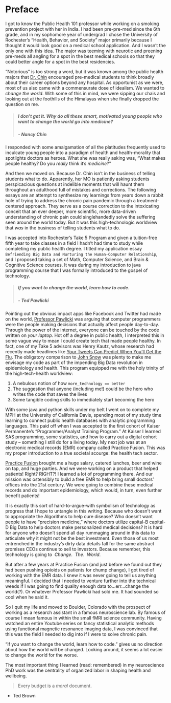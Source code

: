 # Preface {.unnumbered}

I got to know the Public Health 101 professor while working on a smoking prevention project with her in India. I had been pre-pre-med since the 6th grade, and in my sophomore year of undergrad I chose the University of Rochester's "Health, Behavior, and Society" major primarily because I thought it would look good on a medical school application. And I wasn't the only one with this idea. The major was teeming with neurotic and preening pre-meds all angling for a spot in the best medical schools so that they could better angle for a spot in the best residencies.

"Notorious" is too strong a word, but it was known among the public health majors that [Dr. Chin](https://www.urmc.rochester.edu/people/20378400-nancy-chin) encouraged pre-medical students to think broadly about their career options beyond any hospital. As opportunist as we were, most of us also came with a commensurate dose of idealism. We wanted to *change the world*. With some of this in mind, we were sipping our chais and looking out at the foothills of the Himalayas when she finally dropped the question on me.

> ##### I don't get it. Why do all these smart, motivated young people who want to change the world go into *medicine*? 
>
> ##### - Nancy Chin {.quote-attribution}

I responded with some amalgamation of all the platitudes frequently used to inculcate young people into a paradigm of health and health-morality that spotlights doctors as heroes. What she was really asking was, "What makes people healthy? Do you *really* think it's *medicine*?"

And then we moved on. Because Dr. Chin isn't in the business of telling students what to do. Apparently, her MO is patiently asking students perspicacious questions at indelible moments that will haunt them throughout an adulthood full of mistakes and corrections. The following essays are an attempt to synthesize my learnings from years down a rabbit hole of trying to address the chronic pain pandemic through a treatment-centered approach. They serve as a course correction to the intoxicating conceit that an ever deeper, more scientific, more data-driven understanding of chronic pain could singlehandedly solve the suffering seen around the world today. But it was this high-technologic worldview that *was* in the business of telling students what to do.

I was accepted into Rochester's Take 5 Program and given a tuition-free fifth year to take classes in a field I hadn't had time to study while completing my public health degree. I titled my application essay `Befriending Big Data and Nurturing the Human-Computer Relationship`, and I proposed taking a set of Math, Computer Science, and Brain & Cognitive Science courses. It was during my introduction to java programming course that I was formally introduced to the gospel of technology. 

> ##### If you want to change the world, learn how to code.
>
>#####  - Ted Pawlicki {.quote-attribution}

Pointing out the obvious impact apps like Facebook and Twitter had made on the world, [Professor Pawlicki](https://www.washingtonpost.com/news/grade-point/wp/2016/11/15/professor-offered-to-send-trump-protesters-to-canada-if-they-promise-never-to-come-back/) was arguing that computer programmers were the people making decisions that actually affect people day-to-day. Through the power of the internet, everyone can be touched by the code written on *your laptop*. Hot off a degree in public health, I interpreted this in some vague way to mean I could create tech that made people healthy. In fact, one of my Take 5 advisors was Henry Kautz, whose research had recently made headlines like [Your Tweets Can Predict When You’ll Get the Flu](https://www.smithsonianmag.com/science-nature/your-tweets-can-predict-when-youll-get-the-flu-180947646/). The obligatory comparison to [John Snow](https://en.wikipedia.org/wiki/John_Snow) was plenty to make me envisage my code as part of the impending Big Data revolution in epidemiology and health. This program equipped me with the holy trinity of the high-tech-health worldview:

1. A nebulous notion of how `more_technology == better`
2. The suggestion that anyone (including me!) could be the hero who writes the code that saves the lives
3. Some tangible coding skills to immediately start becoming the hero

With some java and python skills under my belt I went on to complete my MPH at the University of California Davis, spending most of my study time learning to connect public health databases with analytic programming languages. This paid off when I was accepted to the first cohort of Kaiser Permanente's "Programmer/Analyst Training Program." At Kaiser I learned SAS programming, some statistics, and how to carry out a digital cohort study -- something I still do for a living today. My next job was at an electronic medical records (EMR) company called Practice Fusion. This was my proper introduction to a true societal scourge: the health tech sector.

[Practice Fusion](https://www.justice.gov/opa/pr/electronic-health-records-vendor-pay-145-million-resolve-criminal-and-civil-investigations-0) brought me a huge salary, catered lunches, beer and wine on tap, and huge parties. And we were working on a product that helped patients! Right? RIGHT?! I learned a lot of programming there. And our mission was ostensibly to build a free EMR to help bring small doctors' offices into the 21st century. We were going to combine these medical records and do important epidemiology, which would, in turn, even further benefit patients! 

It is exactly this sort of hard-to-argue-with symbolism of technology as progress that I hope to untangle in this writing. Because who doesn't want to appropriate the Algorithms to help cure disease? Who doesn't want people to have "precision medicine," where doctors utilize capital-B capital-D Big Data to help doctors make personalized medical decisions? It is hard for anyone who doesn't spend all day rummaging around in this data to articulate why it might not be the best investment. Even those of us most entrenched in the industry's dirty data details fall for the same abstract promises CEOs continue to sell to investors. Because remember, this technology is going to \ *Change*. \ *The*. \ *World*.

But after a few years at Practice Fusion (and just before we found out they had been pushing opioids on patients for chump change), I got tired of working with the EMR data. I knew it was never going to tell us anything meaningful. I decided that I needed to venture further into the technical weeds if I was going to find quality enough data to...err...change the world(?). Or whatever Professor Pawlicki had sold me. It had sounded so cool when he said it.

So I quit my life and moved to Boulder, Colorado with the prospect of working as a research assistant in a famous neuroscience lab. By famous of course I mean famous in within the small fMRI science community. Having watched an entire Youtube series on fancy statistical analytic methods using functional magnetic resonance imaging data, I was convinced that this was the field I needed to dig into if I were to solve chronic pain.

"If you want to change the world, learn how to code." gives us no direction about how the world will be changed. Looking around, it seems a lot easier to change the world for the worse. 

The most important thing I learned (read: remembered) in my neuroscience PhD work was the centrality of organized labor in shaping health and wellbeing. 


> Every budget is a *moral* document.

-   Ted Brown
